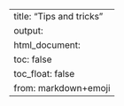 ---
title: "Tips and tricks"
output:
  html_document:
    toc: false
    toc_float: false
from: markdown+emoji
---
